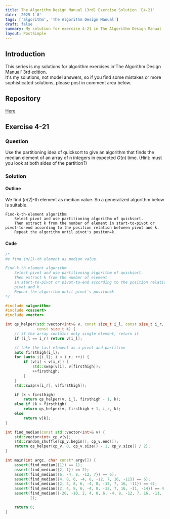 ```yaml
---
title: The Algorithm Design Manual (3rd) Exercise Solution 'E4-21'
date: '2025-1-8'
tags: ['algorithm', 'The Algorithm Design Manual']
draft: false
summary: My solution for exercise 4-21 in The Algorithm Design Manual
layout: PostSimple
---
```


<TOCInline toc={props.toc} toHeading={5} asDisclosure={true} />

## Introduction

This series is my solutions for algorithm exercises in'The Algorithm Design Manual' 3rd edition.  
It's my solutions, not model answers, so if you find some mistakes or more sophisticated solutions, please post in comment area below.

## Repository

[Here](https://github.com/dede-20191130/tadm-solutions)

## Exercise 4-21

### Question

Use the partitioning idea of quicksort to give an algorithm that finds the
median element of an array of n integers in expected $O(n)$ time. (Hint: must
you look at both sides of the partition?)

### Solution

#### Outline

We find ($n/2$)-th element as median value. So a generalized algorithm below is suitable.

```
Find-k-th-element algorithm
    Select pivot and use partitioning algorithm of quicksort.
    Then extract k from the number of element in start-to-pivot or pivot-to-end according to the position relation between pivot and k.
    Repeat the algorithm until pivot's positon=k.
```

#### Code

```cpp
/*
We find (n/2)-th element as median value.

Find-k-th-element algorithm
    Select pivot and use partitioning algorithm of quicksort.
    Then extract k from the number of element
    in start-to-pivot or pivot-to-end according to the position relation between
    pivot and k.
    Repeat the algorithm until pivot's positon=k
*/

#include <algorithm>
#include <cassert>
#include <vector>

int qs_helper(std::vector<int>& v, const size_t i_l, const size_t i_r,
              const size_t k) {
    // if the array contains only single element, return it
    if (i_l == i_r) return v[i_l];

    // take the last element as a pivot and partition
    auto firsthigh{i_l};
    for (auto i{i_l}; i < i_r; ++i) {
        if (v[i] < v[i_r]) {
            std::swap(v[i], v[firsthigh]);
            ++firsthigh;
        }
    }
    std::swap(v[i_r], v[firsthigh]);

    if (k < firsthigh)
        return qs_helper(v, i_l, firsthigh - 1, k);
    else if (k > firsthigh)
        return qs_helper(v, firsthigh + 1, i_r, k);
    else
        return v[k];
}

int find_median(const std::vector<int>& v) {
    std::vector<int> cp_v{v};
    std::random_shuffle(cp_v.begin(), cp_v.end());
    return qs_helper(cp_v, 0, cp_v.size() - 1, cp_v.size() / 2);
}

int main(int argc, char const* argv[]) {
    assert(find_median({1}) == 1);
    assert(find_median({2, 1}) == 2);
    assert(find_median({6, -4, 8, -12, 7}) == 6);
    assert(find_median({4, 8, 6, -4, 8, -12, 7, 16, -11}) == 6);
    assert(find_median({2, 4, 8, 6, -4, 8, -12, 7, 16, -11}) == 6);
    assert(find_median({2, 4, 8, 6, -4, 8, -12, 7, 16, -11, -14}) == 4);
    assert(find_median({-20, -10, 2, 4, 8, 6, -4, 8, -12, 7, 16, -11, -14}) ==
           2);

    return 0;
}

```
